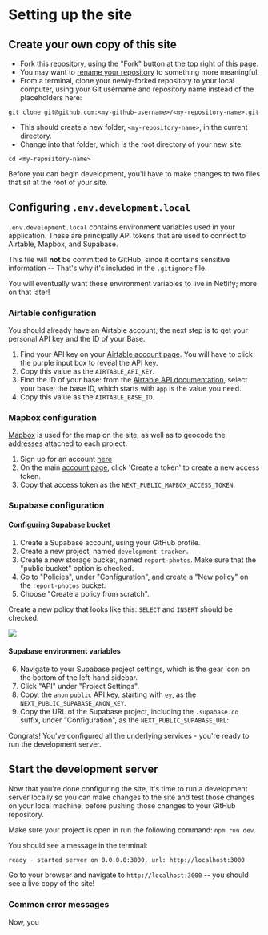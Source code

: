 
# Setting up the site

## Create your own copy of this site

- Fork this repository, using the "Fork" button at the top right of this page.
- You may want to [rename your repository](https://docs.github.com/en/repositories/creating-and-managing-repositories/renaming-a-repository) to something more meaningful.
- From a terminal, clone your newly-forked repository to your local computer, using your Git username and repository name instead of the placeholders here:

```
git clone git@github.com:<my-github-username>/<my-repository-name>.git
```

- This should create a new folder, `<my-repository-name>`, in the current directory.
- Change into that folder, which is the root directory of your new site:

```
cd <my-repository-name>
```

Before you can begin development, you'll have to make changes to two files that sit at the root of your site.

## Configuring `.env.development.local`

`.env.development.local` contains environment variables used in your application. These are principally API tokens that are used to connect to Airtable, Mapbox, and Supabase.

This file will **not** be committed to GitHub, since it contains sensitive information -- That's why it's included in the `.gitignore` file.

You will eventually want these environment variables to live in Netlify; more on that later!

### Airtable configuration

You should already have an Airtable account; the next step is to get your personal API key and the ID of your Base.

1. Find your API key on your [Airtable account page](https://airtable.com/account). You will have to click the purple input box to reveal the API key.
2. Copy this value as the `AIRTABLE_API_KEY`.
3. Find the ID of your base: from the [Airtable API documentation](https://airtable.com/api), select your base; the base ID, which starts with `app` is the value you need.
4. Copy this value as the `AIRTABLE_BASE_ID`.

### Mapbox configuration

[Mapbox]() is used for the map on the site, as well as to geocode the [addresses](./setting-up-and-using-your-base#project-field-address) attached to each project.

1. Sign up for an account [here](https://account.mapbox.com/auth/signup/)
2. On the main [account page](https://account.mapbox.com/), click 'Create a token' to create a new access token.
3. Copy that access token as the `NEXT_PUBLIC_MAPBOX_ACCESS_TOKEN`.

### Supabase configuration

#### Configuring Supabase bucket

1. Create a Supabase account, using your GitHub profile.
2. Create a new project, named `development-tracker.`
3. Create a new storage bucket, named `report-photos`. Make sure that the "public bucket" option is checked.
4. Go to "Policies", under "Configuration", and create a "New policy" on the `report-photos` bucket.
5. Choose "Create a policy from scratch".

Create a new policy that looks like this: `SELECT` and `INSERT` should be checked.

<Image src={new_supabase_bucket_policy} />

#### Supabase environment variables

6. Navigate to your Supabase project settings, which is the gear icon on the bottom of the left-hand sidebar.
7. Click "API" under "Project Settings".
8. Copy, the `anon` `public` API key, starting with `ey`, as the `NEXT_PUBLIC_SUPABASE_ANON_KEY`.
9. Copy the URL of the Supabase project, including the `.supabase.co` suffix, under "Configuration", as the `NEXT_PUBLIC_SUPABASE_URL`: 

Congrats! You've configured all the underlying services - you're ready to run the development server.

## Start the development server

Now that you're done configuring the site, it's time to run a development server locally so you can make changes to the site and test those changes on your local machine, before pushing those changes to your GitHub repository.

Make sure your project is open in  run the following command: `npm run dev`.

You should see a message in the terminal:

```bash
ready - started server on 0.0.0.0:3000, url: http://localhost:3000
```

Go to your browser and navigate to `http://localhost:3000` -- you should see a live copy of the site!

### Common error messages

Now, you 

<TableOfContents index={10} />
